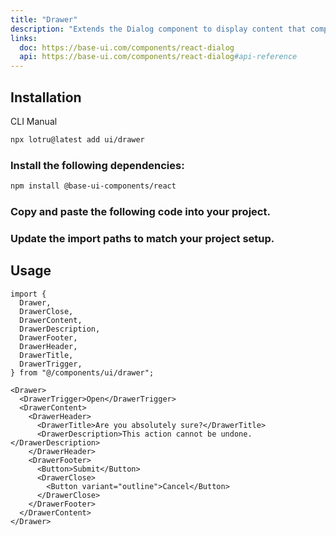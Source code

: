 ```yaml
---
title: "Drawer"
description: "Extends the Dialog component to display content that complements the main content of the screen."
links:
  doc: https://base-ui.com/components/react-dialog
  api: https://base-ui.com/components/react-dialog#api-reference
---
```


<ComponentPreview id="examples/drawer-01" />

## Installation

<Tabs defaultValue="cli">

<TabsList>
  <TabsTrigger value="cli">CLI</TabsTrigger>
  <TabsTrigger value="manual">Manual</TabsTrigger>
  <TabsIndicator />
</TabsList>

<TabsContent value="cli">

```bash
npx lotru@latest add ui/drawer
```

</TabsContent>

<TabsContent value="manual">

<Steps>

### Install the following dependencies:

```bash
npm install @base-ui-components/react
```

### Copy and paste the following code into your project.

<ComponentSource id="ui/drawer" />

### Update the import paths to match your project setup.

</Steps>

</TabsContent>

</Tabs>

## Usage

```tsx
import {
  Drawer,
  DrawerClose,
  DrawerContent,
  DrawerDescription,
  DrawerFooter,
  DrawerHeader,
  DrawerTitle,
  DrawerTrigger,
} from "@/components/ui/drawer";
```

```tsx
<Drawer>
  <DrawerTrigger>Open</DrawerTrigger>
  <DrawerContent>
    <DrawerHeader>
      <DrawerTitle>Are you absolutely sure?</DrawerTitle>
      <DrawerDescription>This action cannot be undone.</DrawerDescription>
    </DrawerHeader>
    <DrawerFooter>
      <Button>Submit</Button>
      <DrawerClose>
        <Button variant="outline">Cancel</Button>
      </DrawerClose>
    </DrawerFooter>
  </DrawerContent>
</Drawer>
```
